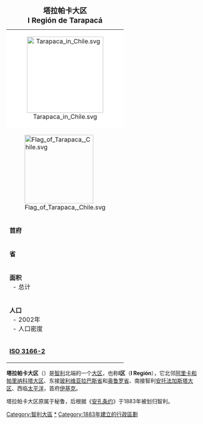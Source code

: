 {| border=1 align=right cellspacing=0 width=300 cellpadding=4 style="background: #f9f9f9; border: 1px #aaa solid; border-collapse: collapse; font-size:95%; margin: 0 0 1em 1em;"
|+ <big>'''塔拉帕卡大区<br />I Región de Tarapacá'''</big>
|-
|colspan="2" style="text-align:center; background: #fff;" | [[File:Tarapaca_in_Chile.svg|200px]]
|-
|[[File:Flag_of_Tarapaca,_Chile.svg|180px]]
|-
|'''首府''' || [[伊基克|伊基克]]
|- style="vertical-align:top;"
|'''省'''
|[[阿里卡省|阿里卡省]]<br />
[[帕里纳科塔省|帕里纳科塔省]]<br />
[[伊基克省|伊基克省]]
|- style="vertical-align:top;"
|'''面积''' <br />
  - 总计 <br />
|第6位 <br />
42,226 [[平方公里|km²]] <br />
|- style="vertical-align:top;"
|'''人口''' <br />
  - 2002年 <br />
  - 人口密度
|第10位<br />
238,950 <br />
7.25/km²
|-
|'''[[ISO_3166-2|ISO 3166-2]]''' || CL-TA
|}
'''塔拉帕卡大区'''（{{lang-es|'''I Región de Tarapacá'''}}）是[[智利|智利]]北端的一个[[智利行政区划|大区]]，也称'''I区'''（'''I Región'''），它北邻[[阿里卡和帕里纳科塔大区|阿里卡和帕里纳科塔大区]]、东接[[玻利维亚|玻利维亚]][[拉巴斯省_(智利)|拉巴斯省]]和[[奥鲁罗省|奥鲁罗省]]、南接智利[[安托法加斯塔大区|安托法加斯塔大区]]、西临[[太平洋|太平洋]]，首府[[伊基克|伊基克]]。

塔拉帕卡大区原属于秘鲁，后根据《[[安孔条约|安孔条约]]》于1883年被划归智利。
{{Regions of Chile}}

{{DEFAULTSORT:Tarapaca}}
[[Category:智利大區|Category:智利大區]]
[[Category:塔拉帕卡大區|*]]
[[Category:1883年建立的行政區劃|Category:1883年建立的行政區劃]]